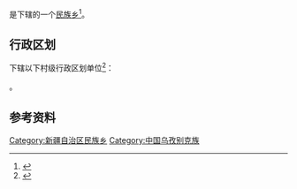 {{中国乡级行政区|65/23/28/206/000}}

'''{{PAGENAMEBASE}}'''是{{PRC admin/fullname|65/23/28/206/000|3}}下辖的一个[[民族乡|民族乡]]<ref>{{PRC admin/ref sgc|{{PRC admin/parent|65/23/28/206/000}}}}</ref>。

== 行政区划 ==
{{PAGENAMEBASE}}下辖以下村级行政区划单位<ref>{{PRC admin/ref sgc|65/23/28/206/000}}</ref>：

{{PRC admin/children|65/23/28/206/000}}。

== 参考资料 ==
{{reflist}}

{{PRC admin/navcat|65/23/28/206/000}}
{{新疆行政区划小作品}}
[[Category:新疆自治区民族乡|Category:新疆自治区民族乡]]
[[Category:中国乌孜别克族|Category:中国乌孜别克族]]